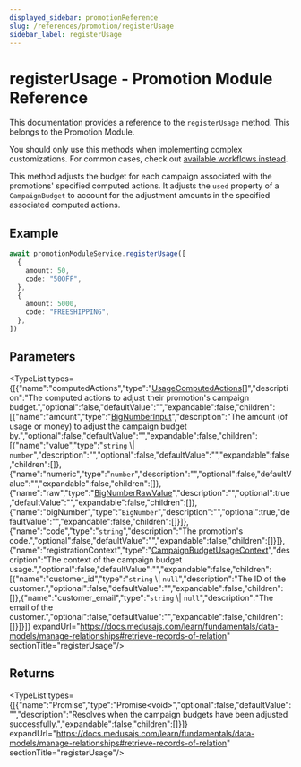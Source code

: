 ```yaml
---
displayed_sidebar: promotionReference
slug: /references/promotion/registerUsage
sidebar_label: registerUsage
---
```



# registerUsage - Promotion Module Reference

This documentation provides a reference to the `registerUsage` method. This belongs to the Promotion Module.

<Note>

You should only use this methods when implementing complex customizations. For common cases, check out [available workflows instead](/medusa-workflows-reference).

</Note>

This method adjusts the budget for each campaign associated with the promotions' specified computed actions.
It adjusts the `used` property of a `CampaignBudget` to account for the adjustment amounts in the specified associated
computed actions.

## Example

```ts
await promotionModuleService.registerUsage([
  {
    amount: 50,
    code: "50OFF",
  },
  {
    amount: 5000,
    code: "FREESHIPPING",
  },
])
```

## Parameters

<TypeList types={[{"name":"computedActions","type":"[UsageComputedActions](../../../types/promotion.UsageComputedActions/page.mdx)[]","description":"The computed actions to adjust their promotion's campaign budget.","optional":false,"defaultValue":"","expandable":false,"children":[{"name":"amount","type":"[BigNumberInput](../../../types/promotion.BigNumberInput/page.mdx)","description":"The amount (of usage or money) to adjust the campaign budget by.","optional":false,"defaultValue":"","expandable":false,"children":[{"name":"value","type":"`string` \\| `number`","description":"","optional":false,"defaultValue":"","expandable":false,"children":[]},{"name":"numeric","type":"`number`","description":"","optional":false,"defaultValue":"","expandable":false,"children":[]},{"name":"raw","type":"[BigNumberRawValue](../../../types/promotion.BigNumberRawValue/page.mdx)","description":"","optional":true,"defaultValue":"","expandable":false,"children":[]},{"name":"bigNumber","type":"`BigNumber`","description":"","optional":true,"defaultValue":"","expandable":false,"children":[]}]},{"name":"code","type":"`string`","description":"The promotion's code.","optional":false,"defaultValue":"","expandable":false,"children":[]}]},{"name":"registrationContext","type":"[CampaignBudgetUsageContext](../../../types/promotion.CampaignBudgetUsageContext/page.mdx)","description":"The context of the campaign budget usage.","optional":false,"defaultValue":"","expandable":false,"children":[{"name":"customer_id","type":"`string` \\| `null`","description":"The ID of the customer.","optional":false,"defaultValue":"","expandable":false,"children":[]},{"name":"customer_email","type":"`string` \\| `null`","description":"The email of the customer.","optional":false,"defaultValue":"","expandable":false,"children":[]}]}]} expandUrl="https://docs.medusajs.com/learn/fundamentals/data-models/manage-relationships#retrieve-records-of-relation" sectionTitle="registerUsage"/>

## Returns

<TypeList types={[{"name":"Promise","type":"Promise&#60;void&#62;","optional":false,"defaultValue":"","description":"Resolves when the campaign budgets have been adjusted successfully.","expandable":false,"children":[]}]} expandUrl="https://docs.medusajs.com/learn/fundamentals/data-models/manage-relationships#retrieve-records-of-relation" sectionTitle="registerUsage"/>
